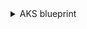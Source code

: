 <details>
<summary> AKS blueprint </summary>

```json showLineNumbers
{
  "identifier": "azureAks",
  "description": "This blueprint represents an Azure Kubernetes Service in our software catalog",
  "title": "AKS",
  "icon": "Azure",
  "schema": {
    "properties": {
      "location": {
        "title": "Location",
        "type": "string"
      },
      "provisioningState": {
        "title": "Provisioning State",
        "type": "string"
      },
      "powerState": {
        "title": "Power State",
        "type": "string"
      },
      "kubernetesVersion": {
        "title": "Kubernetes Version",
        "type": "string"
      },
      "currentKubernetesVersion": {
        "title": "Current Kubernetes Version",
        "type": "string"
      },
      "dnsPrefix": {
        "title": "DNS Prefix",
        "type": "string"
      },
      "fqdn": {
        "title": "FQDN",
        "type": "string"
      },
      "nodeResourceGroup": {
        "title": "Node Resource Group",
        "type": "string"
      },
      "enableRBAC": {
        "title": "Enable RBAC",
        "type": "boolean"
      },
      "supportPlan": {
        "title": "Support Plan",
        "type": "string"
      },
      "networkPlugin": {
        "title": "Network Plugin",
        "type": "string"
      },
      "podCIDR": {
        "title": "Pod CIDR",
        "type": "string"
      },
      "serviceCIDR": {
        "title": "Service CIDR",
        "type": "string"
      },
      "dnsServiceIp": {
        "title": "DNS Service IP",
        "type": "string"
      },
      "outboundType": {
        "title": "Outbound Type",
        "type": "string"
      },
      "loadBalancerSKU": {
        "title": "Load Balancer SKU",
        "type": "string"
      },
      "maxAgentPools": {
        "title": "Max Agent Pools",
        "type": "number"
      },
      "skuTier": {
        "title": "Tier",
        "type": "string",
        "enum": ["Free", "Paid", "Standard"]
      }
    },
    "required": []
  },
  "mirrorProperties": {},
  "calculationProperties": {},
  "relations": {
    "resourceGroup": {
      "target": "azureResourceGroup",
      "title": "Resource Group",
      "required": false,
      "many": false
    }
  }
}
```

</details>
